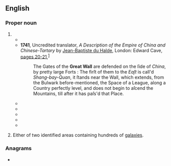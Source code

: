 ==English==

===Proper noun===
{{wikipedia|Great Wall of China|Great Wall}}
{{wikipedia|Great Wall (astronomy)}}
{{en-proper noun|head=the [[great|Great]] [[wall|Wall]]}}

# {{short for|en|Great Wall of China}}
#* {{quote-book
|en
|year=1669
|last=Nievhoff
|first=John
|authorlink=Johan Nieuhof
|translator={{w|John Ogilby}}
|title={{w|An embassy from the East-India Company|An Embassy from the Eaſt-India Company of the United Provinces, to the Grand Tartar Cham Emperour of China}}
|url=https://archive.org/details/McGillLibrary-126081-3026/
|publisher=John Macock
|location=[[London]]
|OCLC=561227535
|page=6
|pageurl=https://archive.org/details/McGillLibrary-126081-3026/page/n17/
|text=''China'' ſituated in the furtheſt part of ''Aſia'', borders towards the Eaſt, South, and Weſt, upon the great ''Indian'' Sea, and is called ''Tung'' by the ''Chineſes'', which ſignifies Eaſterly. And on the North it is ſeparated from the Kingdoms of ''Ninche'', and ''Nicolhan'', by that famous '''Wall''' which was made by thoſe of ''China'' againſt the Invaſion of the ''Tartars''.
|brackets=on}}
#* '''1741''', Uncredited translator, ''A Description of the Empire of China and Chinese-Tartary'' by [[w:Jean-Baptiste Du Halde|Jean-Baptiste du Halde]], London: Edward Cave, [https://archive.org/details/b30455868_0001/page/20/ pages 20-21],<sup>[https://catalog.hathitrust.org/Record/100856290]</sup>
#*: The Gates of the '''Great Wall''' are defended on the ſide of ''China'', by pretty large Forts : The firſt of them to the ''Eaſt'' is call'd ''Shang-bay-Quan'', it ſtands near the Wall, which extends, from the Bulwark before-mentioned, the Space of a League, along a Country perfectly level, and does not begin to aſcend the Mountains, till after it has paſs'd that Place.
#* {{quote-book
|en
|year=1904
|author=C. D. Tenney
|title=Geography of Asia
|url=https://archive.org/details/geographyofasia00tennrich/
|location=[[New York]]
|publisher={{w|MacMillan and Co}}
|OCLC=182639088
|page=6
|pageurl=https://archive.org/details/geographyofasia00tennrich/page/6/
|text=Kalgan or Chang-chia-k'ou ({{lang|zh|張家口}}) is in the north-western corner of the province just inside the '''Great Wall''', at the beginning of the camel route across the desert to Siberia.}}
#* {{quote-journal
|en
|year=1956
|month=October
|last=Liu
|first=Grace
|title=A Train Trip in China
|journal=New World Review
|url=https://archive.org/details/sim_update-ussr_1956-10_24_10/
|location=[[New York]]
|publisher=S.R.T. Publications
|volume=24
|issue=10
|issn=0028-7067
|oclc=8299959
|page=20
|pageurl=https://archive.org/details/sim_update-ussr_1956-10_24_10/page/20/
|column=1
|text=On the trip out our car was full of railway workers, going out to work on the Lanchow-Sinkiang Railway which had already reached Yumen, China’s biggest oil field, and in 1960 will connect with the Soviet Union’s Turkestan-Siberia Railway; or to the Lanchow-Yinchuan section, which cuts through the '''Great Wall''' to reach Yinchuan, a major wool, hide and skin trading center in the Northwest.}}
#* {{quote-book
|en
|year=1968
|chapter=PEKING (PEIPING)
|title={{w|Encyclopedia Britannica}}
|url=https://archive.org/details/encyclopdiabrita17chic/
|volume=17
|LCCN=68-10064
|OCLC=1036882
|page=533
|pageurl=https://archive.org/details/encyclopdiabrita17chic/page/n586/
|column=1
|text=Under the Nationalist regime, Peking's municipal area covered more than 300 sq.mi. Under the Communists, the city limits were greatly expanded. As a result of annexations in 1953, the municipal district was extended to the '''Great Wall''', 35 mi. from the city centre.}}
#* {{quote-book
|en
|year=2005
|last=Clinton
|first=Bill
|authorlink=Bill Clinton
|title={{w|My Life (Clinton autobiography)|My Life}}
|url=https://archive.org/details/mylifepresidenti00clin/
|volume=II
|location=[[New York]]
|publisher={{w|Vintage Books}}
|ISBN=1-4000-9673-1
|OCLC=60594427
|page=435
|pageurl=https://archive.org/details/mylifepresidenti00clin/page/435/
|text=After we toured the Forbidden City and the '''Great Wall''', I held a question-and-answer session with students at Beijing University.}}
#* {{quote-book
|en
|url=https://archive.org/details/reagandiaries00reag/
|year=2007
|origdate=28 April 1984
|author={{w|Ronald Reagan}}
|editor={{w|Douglas Brinkley}}
|title={{w|The Reagan Diaries}}
|publisher={{w|HarperCollins}}
|ISBN=978-0-06-087600-5
|page=235
|pageurl=https://archive.org/details/reagandiaries00reag/page/235/
|passage=After lunch we picked up Nancy & were off to the '''Great Wall'''. All the way we waved our arms off at the crowds lining the streets to see us & even in the villages after we got out of the country.<br>The Wall has an amazing effect even though you've seen photos & movies of it. There is a feeling I can't describe when you stand on it & see it disappear over the mountains in both directions.}}
# {{lb|en|astronomy}} Either of two identified areas containing hundreds of [[galaxy|galaxies]].

===Anagrams===
* {{anagrams|en|a=aaegllrtw|water-gall}}